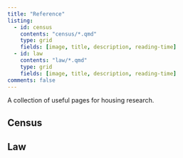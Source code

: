 ```yaml
---
title: "Reference"
listing: 
  - id: census
    contents: "census/*.qmd"
    type: grid
    fields: [image, title, description, reading-time]
  - id: law
    contents: "law/*.qmd"
    type: grid
    fields: [image, title, description, reading-time]
comments: false
---
```


A collection of useful pages for housing research.

## Census

:::{#census}
:::

## Law

:::{#law}
:::
